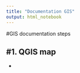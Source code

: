 ```yaml
---
title: "Documentation GIS"
output: html_notebook
---
```


#GIS documentation steps

#1. QGIS map
- 
- 

